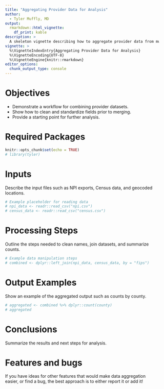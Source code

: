 ```yaml
---
title: "Aggregating Provider Data for Analysis"
author:
  - Tyler Muffly, MD
output:
  rmarkdown::html_vignette:
    df_print: kable
description: >
  A skeleton vignette describing how to aggregate provider data from multiple sources.
vignette: >
  %\VignetteIndexEntry{Aggregating Provider Data for Analysis}
  %\VignetteEncoding{UTF-8}
  %\VignetteEngine{knitr::rmarkdown}
editor_options:
  chunk_output_type: console
---
```


# Objectives

- Demonstrate a workflow for combining provider datasets.
- Show how to clean and standardize fields prior to merging.
- Provide a starting point for further analysis.

# Required Packages

```r
knitr::opts_chunk$set(echo = TRUE)
# library(tyler)
```

# Inputs

Describe the input files such as NPI exports, Census data, and geocoded locations.

```r
# Example placeholder for reading data
# npi_data <- readr::read_csv("npi.csv")
# census_data <- readr::read_csv("census.csv")
```

# Processing Steps

Outline the steps needed to clean names, join datasets, and summarize counts.

```r
# Example data manipulation steps
# combined <- dplyr::left_join(npi_data, census_data, by = "fips")
```

# Output Examples

Show an example of the aggregated output such as counts by county.

```r
# aggregated <- combined %>% dplyr::count(county)
# aggregated
```

# Conclusions

Summarize the results and next steps for analysis.

# Features and bugs
If you have ideas for other features that would make data aggregation easier, or find a bug, the best approach is to either report it or add it!
